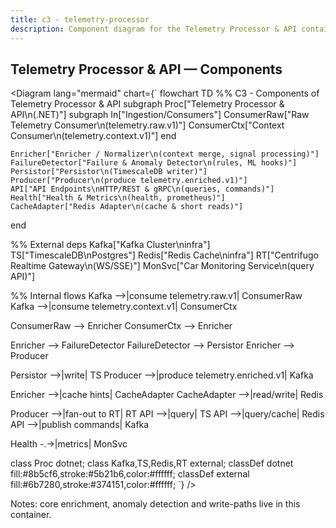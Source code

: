 ```yaml
---
title: c3 - telemetry-processor
description: Component diagram for the Telemetry Processor & API container.
---
```


## Telemetry Processor & API — Components

<Diagram lang="mermaid" chart={`
flowchart TD
  %% C3 - Components of Telemetry Processor & API
  subgraph Proc["Telemetry Processor & API\n(.NET)"]
    subgraph In["Ingestion/Consumers"]
      ConsumerRaw["Raw Telemetry Consumer\n(telemetry.raw.v1)"]
      ConsumerCtx["Context Consumer\n(telemetry.context.v1)"]
    end

    Enricher["Enricher / Normalizer\n(context merge, signal processing)"]
    FailureDetector["Failure & Anomaly Detector\n(rules, ML hooks)"]
    Persistor["Persistor\n(TimescaleDB writer)"]
    Producer["Producer\n(produce telemetry.enriched.v1)"]
    API["API Endpoints\nHTTP/REST & gRPC\n(queries, commands)"]
    Health["Health & Metrics\n(health, prometheus)"]
    CacheAdapter["Redis Adapter\n(cache & short reads)"]
  end

  %% External deps
  Kafka["Kafka Cluster\ninfra"]
  TS["TimescaleDB\nPostgres"]
  Redis["Redis Cache\ninfra"]
  RT["Centrifugo Realtime Gateway\n(WS/SSE)"]
  MonSvc["Car Monitoring Service\n(query API)"]

  %% Internal flows
  Kafka -->|consume telemetry.raw.v1| ConsumerRaw
  Kafka -->|consume telemetry.context.v1| ConsumerCtx

  ConsumerRaw --> Enricher
  ConsumerCtx --> Enricher

  Enricher --> FailureDetector
  FailureDetector --> Persistor
  Enricher --> Producer

  Persistor -->|write| TS
  Producer -->|produce telemetry.enriched.v1| Kafka

  Enricher -->|cache hints| CacheAdapter
  CacheAdapter -->|read/write| Redis

  Producer -->|fan-out to RT| RT
  API -->|query| TS
  API -->|query/cache| Redis
  API -->|publish commands| Kafka

  Health -.->|metrics| MonSvc

  class Proc dotnet;
  class Kafka,TS,Redis,RT external;
  classDef dotnet fill:#8b5cf6,stroke:#5b21b6,color:#ffffff;
  classDef external fill:#6b7280,stroke:#374151,color:#ffffff;
  `} />

Notes: core enrichment, anomaly detection and write-paths live in this container.
